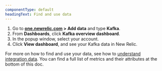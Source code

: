 ```yaml
---
componentType: default
headingText: Find and use data
---
```


1. Go to **[one.newrelic.com](https://one.newrelic.com) > Add data** and type **Kafka**.
2. From **Dashboards**, click **Kafka overview dashboard**.
3. In the popup window, select your account.
4. Click **View dashboard**, and see your Kafka data in New Relic.


For more on how to find and use your data, see how to [understand integration data](/docs/infrastructure/integrations/find-use-infrastructure-integration-data). You can find a full list of metrics and their attributes at the bottom of this doc. 



